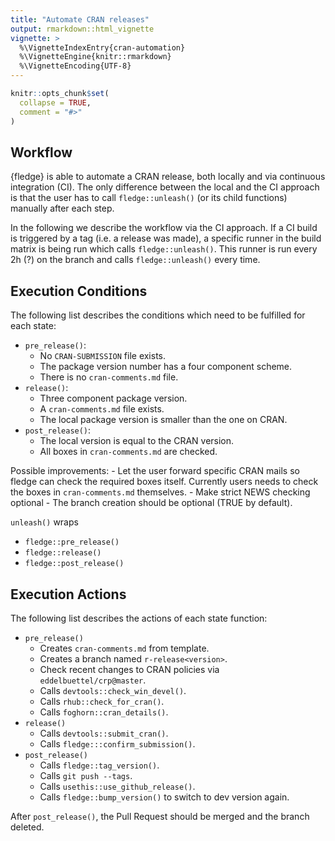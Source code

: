 ```yaml
---
title: "Automate CRAN releases"
output: rmarkdown::html_vignette
vignette: >
  %\VignetteIndexEntry{cran-automation}
  %\VignetteEngine{knitr::rmarkdown}
  %\VignetteEncoding{UTF-8}
---
```


```r
knitr::opts_chunk$set(
  collapse = TRUE,
  comment = "#>"
)
```

## Workflow

{fledge} is able to automate a CRAN release, both locally and via continuous integration (CI).
The only difference between the local and the CI approach is that the user has to call `fledge::unleash()` (or its child functions) manually after each step.

In the following we describe the workflow via the CI approach.
If a CI build is triggered by a tag (i.e. a release was made), a specific runner in the build matrix is being run which calls `fledge::unleash()`.
This runner is run every 2h (?) on the branch and calls `fledge::unleash()` every time.

## Execution Conditions

The following list describes the conditions which need to be fulfilled for each state:

- `pre_release()`: 
  - No `CRAN-SUBMISSION` file exists.
  - The package version number has a four component scheme.
  - There is no `cran-comments.md` file.
- `release()`:
  - Three component package version.
  - A `cran-comments.md` file exists.
  - The local package version is smaller than the one on CRAN.
- `post_release()`: 
  - The local version is equal to the CRAN version.
  - All boxes in `cran-comments.md` are checked.

Possible improvements: 
- Let the user forward specific CRAN mails so fledge can check the required boxes itself.
  Currently users needs to check the boxes in `cran-comments.md` themselves.
- Make strict NEWS checking optional
- The branch creation should be optional (TRUE by default).

`unleash()` wraps 

- `fledge::pre_release()`
- `fledge::release()`
- `fledge::post_release()`

## Execution Actions

The following list describes the actions of each state function:

- `pre_release()`
  - Creates `cran-comments.md` from template.
  - Creates a branch named `r-release<version>`.
  - Check recent changes to CRAN policies via `eddelbuettel/crp@master`.
  - Calls `devtools::check_win_devel()`.
  - Calls `rhub::check_for_cran()`.
  - Calls `foghorn::cran_details()`.
  
- `release()`
  - Calls `devtools::submit_cran()`.
  - Calls `fledge:::confirm_submission()`.
  
- `post_release()`
  - Calls `fledge::tag_version()`.
  - Calls `git push --tags`.
  - Calls `usethis::use_github_release()`.
  - Calls `fledge::bump_version()` to switch to dev version again.

After `post_release()`, the Pull Request should be merged and the branch deleted.
